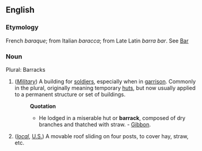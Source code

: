 ==English==

===Etymology===
French ''baraque''; from Italian ''baracca''; from Late Latin ''barra bar''. See [[Bar]]

===Noun===
Plural: Barracks

#(''[[Military]]'') A building for [[soldier]]s, especially when in [[garrison]]. Commonly in the plural, originally meaning temporary [[hut]]s, but now usually applied to a permanent structure or set of buildings.
#:'''Quotation'''
#:*He lodged in a miserable hut or '''barrack''', composed of dry branches and thatched with straw. - [[Gibbon]].
#(''[[local]]'', [[United States|U.S.]]) A movable roof sliding on four posts, to cover hay, straw, etc.